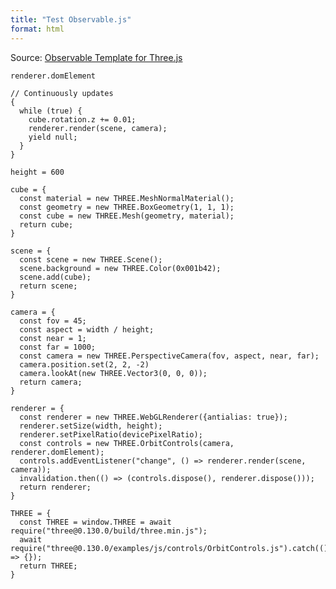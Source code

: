 ```yaml
---
title: "Test Observable.js"
format: html
---
```


Source: [Observable Template for Three.js](https://observablehq.com/@observablehq/three-js)

```ojs
renderer.domElement
```


```ojs
// Continuously updates
{
  while (true) {
    cube.rotation.z += 0.01;
    renderer.render(scene, camera);
    yield null;
  }
}
```


```ojs
height = 600
```


```ojs
cube = {
  const material = new THREE.MeshNormalMaterial();
  const geometry = new THREE.BoxGeometry(1, 1, 1);
  const cube = new THREE.Mesh(geometry, material);
  return cube;
}
```


```ojs
scene = {
  const scene = new THREE.Scene();
  scene.background = new THREE.Color(0x001b42);
  scene.add(cube);
  return scene;
}
```


```ojs
camera = {
  const fov = 45;
  const aspect = width / height;
  const near = 1;
  const far = 1000;
  const camera = new THREE.PerspectiveCamera(fov, aspect, near, far);
  camera.position.set(2, 2, -2)
  camera.lookAt(new THREE.Vector3(0, 0, 0));
  return camera;
}
```


```ojs
renderer = {
  const renderer = new THREE.WebGLRenderer({antialias: true});
  renderer.setSize(width, height);
  renderer.setPixelRatio(devicePixelRatio);
  const controls = new THREE.OrbitControls(camera, renderer.domElement);
  controls.addEventListener("change", () => renderer.render(scene, camera));
  invalidation.then(() => (controls.dispose(), renderer.dispose()));
  return renderer;
}
```


```ojs
THREE = {
  const THREE = window.THREE = await require("three@0.130.0/build/three.min.js");
  await require("three@0.130.0/examples/js/controls/OrbitControls.js").catch(() => {});
  return THREE;
}
```


